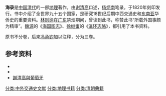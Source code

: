 '''海录'''是[[中国|中国]][[清代|清代]]的一部[[地理|地理]]著作，由[[谢清高|谢清高]]口述，[[杨炳南|杨炳南]]笔录。于1820年刻印发行。书中介绍了全世界九十五个国家，是研究18世纪后期中西交通史和[[东南亚|东南亚]]华侨史的重要资料。[[林则徐|林则徐]]在[[广东|广东]]禁烟期间，曾读到此书，称赞此书“所载外国事颇为精审”。[[魏源|魏源]]的《[[海国图志|海国图志]]》、[[徐继畬|徐继畬]]的《[[瀛环志略|瀛环志略]]》，都引用了本书资料。

原书不分卷，后来[[冯承钧|冯承钧]]加以注释，分为三卷。

==参考资料==
*{{cite web|url=https://ctext.org/library.pl?if=gb&file=104358|title=海錄|publisher=中国哲学书电子化计划|accessdate=2021-10-13}}
*{{cite book zh |author=辞海编纂委员会 |title=《辞海》（1999年版） |format=M |edition=1 |location=上海 |publisher=上海辞书出版社 |date=2000 |pages= |id= ISBN 7-5326-0630-9}}
*[http://www.library.gov.mo/macreturn/DATA/I23-25/index.htm 謝清高與葡萄牙] {{Wayback|url=http://www.library.gov.mo/macreturn/DATA/I23-25/index.htm |date=20160304204529 }}

[[分类:中外交通史文献|分类:中外交通史文献]]
[[分类:地理书籍|分类:地理书籍]]
[[分类:清朝典籍|分类:清朝典籍]]